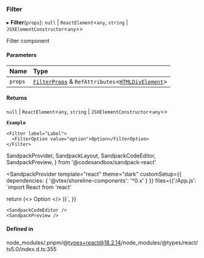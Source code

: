 ### Filter

▸ **Filter**(`props`): `null` \| `ReactElement`\<`any`, `string` \| `JSXElementConstructor`\<`any`\>\>

Filter component

#### Parameters

| Name    | Type                                                                                                                                            |
| :------ | :---------------------------------------------------------------------------------------------------------------------------------------------- |
| `props` | [`FilterProps`](/components/filter/props.md) & `RefAttributes`\<[`HTMLDivElement`](https://developer.mozilla.org/docs/Web/API/HTMLDivElement)\> |

#### Returns

`null` \| `ReactElement`\<`any`, `string` \| `JSXElementConstructor`\<`any`\>\>

**`Example`**

```tsx copy showLineNumbers filename="example.tsx"
<Filter label="Label">
  <FilterOption value="option">Option</FilterOption>
</Filter>
```

SandpackProvider,
SandpackLayout,
SandpackCodeEditor,
SandpackPreview,
} from '@codesandbox/sandpack-react'

<SandpackProvider
template="react"
theme="dark"
customSetup={{ dependencies: { '@vtex/shoreline-components': '^0.x' } }}
files={{'/App.js': `import React from 'react'

return (<>
<Filter label="Label">
<FilterOption value="option">Option</FilterOption>
</Filter>
</>
)}`,
}}

>   <SandpackLayout>

    <SandpackCodeEditor />
    <SandpackPreview />

  </SandpackLayout>
</SandpackProvider>

#### Defined in

node_modules/.pnpm/@types+react@18.2.14/node_modules/@types/react/ts5.0/index.d.ts:355
